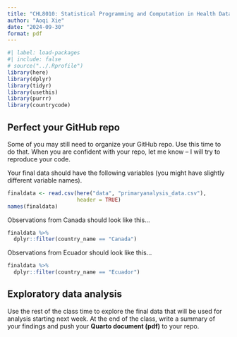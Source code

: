 ```yaml
---
title: "CHL8010: Statistical Programming and Computation in Health Data"
author: "Aoqi Xie"
date: "2024-09-30"
format: pdf
---
```


```r
#| label: load-packages
#| include: false
# source("../.Rprofile")
library(here)
library(dplyr)
library(tidyr)
library(usethis)
library(purrr)
library(countrycode)
```


## Perfect your GitHub repo

Some of you may still need to organize your GitHub repo. Use this time to do that. When you are confident with your repo, let me know -- I will try to reproduce your code. 

Your final data should have the following variables (you might have slightly different variable names).
```r
finaldata <- read.csv(here("data", "primaryanalysis_data.csv"), 
                      header = TRUE)
names(finaldata)
```


Observations from Canada should look like this...
```r
finaldata %>%
  dplyr::filter(country_name == "Canada")
```
Observations from Ecuador should look like this...
```r
finaldata %>%
  dplyr::filter(country_name == "Ecuador")
```

## Exploratory data analysis

Use the rest of the class time to explore the final data that will be used for analysis starting next week. At the end of the class, write a summary of your findings and push your **Quarto document (pdf)** to your repo. 
